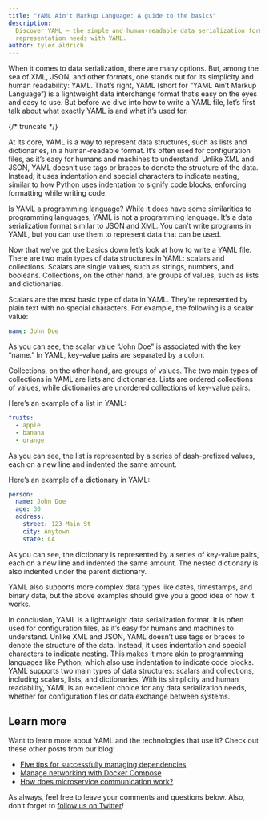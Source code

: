 ```yaml
---
title: "YAML Ain't Markup Language: A guide to the basics"
description:
  Discover YAML – the simple and human-readable data serialization format. Simplify your data
  representation needs with YAML.
author: tyler.aldrich
---
```


When it comes to data serialization, there are many options. But, among the sea of XML, JSON, and
other formats, one stands out for its simplicity and human readability: YAML. That’s right, YAML
(short for “YAML Ain’t Markup Language“) is a lightweight data interchange format that’s easy on the
eyes and easy to use. But before we dive into how to write a YAML file, let’s first talk about what
exactly YAML is and what it’s used for.

{/* truncate */}

At its core, YAML is a way to represent data structures, such as lists and dictionaries, in a
human-readable format. It’s often used for configuration files, as it’s easy for humans and machines
to understand. Unlike XML and JSON, YAML doesn’t use tags or braces to denote the structure of the
data. Instead, it uses indentation and special characters to indicate nesting, similar to how Python
uses indentation to signify code blocks, enforcing formatting while writing code.

Is YAML a programming language? While it does have some similarities to programming languages, YAML
is not a programming language. It’s a data serialization format similar to JSON and XML. You can’t
write programs in YAML, but you can use them to represent data that can be used.

Now that we’ve got the basics down let’s look at how to write a YAML file. There are two main types
of data structures in YAML: scalars and collections. Scalars are single values, such as strings,
numbers, and booleans. Collections, on the other hand, are groups of values, such as lists and
dictionaries.

Scalars are the most basic type of data in YAML. They’re represented by plain text with no special
characters. For example, the following is a scalar value:

```yml
name: John Doe
```

As you can see, the scalar value “John Doe” is associated with the key “name.” In YAML, key-value
pairs are separated by a colon.

Collections, on the other hand, are groups of values. The two main types of collections in YAML are
lists and dictionaries. Lists are ordered collections of values, while dictionaries are unordered
collections of key-value pairs.

Here’s an example of a list in YAML:

```yaml
fruits:
  - apple
  - banana
  - orange
```

As you can see, the list is represented by a series of dash-prefixed values, each on a new line and
indented the same amount.

Here’s an example of a dictionary in YAML:

```yml
person:
  name: John Doe
  age: 30
  address:
    street: 123 Main St
    city: Anytown
    state: CA
```

As you can see, the dictionary is represented by a series of key-value pairs, each on a new line and
indented the same amount. The nested dictionary is also indented under the parent dictionary.

YAML also supports more complex data types like dates, timestamps, and binary data, but the above
examples should give you a good idea of how it works.

In conclusion, YAML is a lightweight data serialization format. It is often used for configuration
files, as it’s easy for humans and machines to understand. Unlike XML and JSON, YAML doesn’t use
tags or braces to denote the structure of the data. Instead, it uses indentation and special
characters to indicate nesting. This makes it more akin to programming languages like Python, which
also use indentation to indicate code blocks. YAML supports two main types of data structures:
scalars and collections, including scalars, lists, and dictionaries. With its simplicity and human
readability, YAML is an excellent choice for any data serialization needs, whether for configuration
files or data exchange between systems.

## Learn more

Want to learn more about YAML and the technologies that use it? Check out these other posts from our
blog!

- [Five tips for successfully managing dependencies](/blog/2023-03-06/five-tips-for-successfully-managing-dependencies/)
- [Manage networking with Docker Compose](/blog/2023-03-23/manage-networking-with-docker-compose/)
- [How does microservice communication work?](/blog/2023-03-21/microservices-communication/)

As always, feel free to leave your comments and questions below. Also, don’t forget to
[follow us on Twitter](https://twitter.com/architect_team)!
